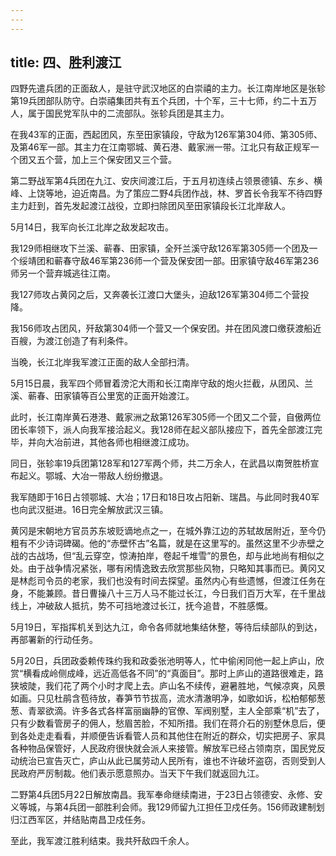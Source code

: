 ```yaml
---
---
---
```

title: 四、胜利渡江
---




四野先遣兵团的正面敌人，是驻守武汉地区的白崇禧的主力。长江南岸地区是张轸第19兵团部队防守。白崇禧集团共有五个兵团，十个军，三十七师，约二十五万人，属于国民党军队中的二流部队。张轸兵团是其主力。

在我43军的正面，西起团风，东至田家镇段，守敌为126军第304师、第305师、及第46军一部。其主力在江南鄂城、黄石港、戴家洲一带。江北只有敌正规军一个团又五个营，加上三个保安团又三个营。

第二野战军第4兵团在九江、安庆间渡江后，于五月初连续占领景德镇、东乡、横峰、上饶等地，迫近南昌。为了策应二野4兵团作战，林、罗首长令我军不待四野主力赶到，首先发起渡江战役，立即扫除团风至田家镇段长江北岸敌人。

5月14日，我军向长江北岸之敌发起攻击。

我129师相继攻下兰溪、蕲春、田家镇，全歼兰溪守敌126军第305师一个团及一个绥靖团和蕲春守敌46军第236师一个营及保安团一部。田家镇守敌46军第236师另一个营弃城逃往江南。

我127师攻占黄冈之后，又奔袭长江渡口大堡头，迫敌126军第304师二个营投降。

我156师攻占团风，歼敌第304师一个营又一个保安团。并在团风渡口缴获渡船近百艘，为渡江创造了有利条件。

当晚，长江北岸我军渡江正面的敌人全部扫清。

5月15日晨，我军四个师冒着滂沱大雨和长江南岸守敌的炮火拦截，从团风、兰溪、蕲春、田家镇等百公里宽的正面开始渡江。

此时，长江南岸黄石港港、戴家洲之敌第126军305师一个团又二个营，自傲两位团长率领下，派人向我军接洽起义。我128师在起义部队接应下，首先全部渡江完毕，并向大冶前进，其他各师也相继渡江成功。

同日，张轸率19兵团第128军和127军两个师，共二万余人，在武昌以南贺胜桥宣布起义。鄂城、大冶一带敌人纷纷撤退。

我军随即于16日占领鄂城、大冶；17日和18日攻占阳新、瑞昌。与此同时我40军也向武汉挺进。16日完全解放武汉三镇。

黄冈是宋朝地方官员苏东坡贬谪地点之一，在城外靠江边的苏轼故居附近，至今仍粗有不少诗词碑碣。他的“赤壁怀古”名篇，就是在这里写的。虽然这里不少赤壁之战的古战场，但“乱云穿空，惊涛拍岸，卷起千堆雪”的景色，却与此地尚有相似之处。由于战争情况紧张，哪有闲情逸致去欣赏那些风物，只略知其事而已。黄冈又是林彪司令员的老家，我们也没有时间去探望。虽然内心有些遗憾，但渡江任务在身，不能兼顾。昔日曹操八十三万人马不能过长江，今日我们百万大军，在千里战线上，冲破敌人抵抗，势不可挡地渡过长江，抚今追昔，不胜感慨。

5月19日，军指挥机关到达九江，命令各师就地集结休整，等待后续部队的到达，再部署新的行动任务。

5月20日，兵团政委赖传珠约我和政委张池明等人，忙中偷闲同他一起上庐山，欣赏“横看成岭侧成峰，远近高低各不同”的“真面目”。那时上庐山的道路很难走，路狭坡陡，我们花了两个小时才爬上去。庐山名不续传，避暑胜地，气候凉爽，风景如画。只见杜鹃含苞待放，春笋节节拔高，流水清澈明净，如歌如诉，松柏郁郁葱葱、青翠欲滴。许多各式各样富丽幽静的官僚、军阀别墅，主人全部乘“机”去了，只有少数看管房子的佣人，愁眉苦脸，不知所措。我们在蒋介石的别墅休息后，便到各处走走看看，并顺便告诉看管人员和其他住在附近的群众，切实把房子、家具各种物品保管好，人民政府很快就会派人来接管。解放军已经占领南京，国民党反动统治已宣告灭亡，庐山从此已属劳动人民所有，谁也不许破坏盗窃，否则受到人民政府严厉制裁。他们表示愿意照办。当天下午我们就返回九江。

二野第4兵团5月22日解放南昌。我军奉命继续南进，于23日占领德安、永修、安义等城，与第4兵团一部胜利会师。我129师留九江担任卫戍任务。156师政建制划归江西军区，并结贴南昌卫戍任务。

至此，我军渡江胜利结束。我共歼敌四千余人。